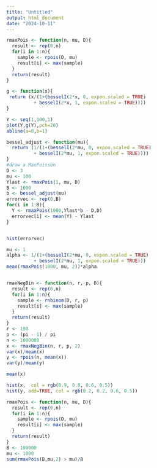 ```yaml
---
title: "Untitled"
output: html_document
date: "2024-10-11"
---
```


```r
rmaxPois <- function(n, mu, D){
  result <- rep(0,n)
  for(i in 1:n){
    sample <- rpois(D, mu)
    result[i] <- max(sample)
  }
  return(result)
}
```







```r
g <- function(x){
 return (x/(1+(besselI(2*x, 0, expon.scaled = TRUE)
          + besselI(2*x, 1, expon.scaled = TRUE))))
}
```

```r
Y <- seq(1,100,1)
plot(Y,g(Y),pch=20)
abline(a=0,b=1)
```



```r
bessel_adjust <- function(mu){
  return (1/(1+(besselI(2*mu, 0, expon.scaled = TRUE)
          + besselI(2*mu, 1, expon.scaled = TRUE))))
}
#draw a MaxPoisson
D <- 3
mu <- 100
Ylast <- rmaxPois(1, mu, D)
B <- 1000
b <- bessel_adjust(mu)
errorvec <- rep(0,B)
for(i in 1:B){
  Y <- rmaxPois(1000,Ylast*b - D,D)
  errorvec[i] <- mean(Y) - Ylast
}



```
```r
hist(errorvec)
```




```r
mu <- 1
alpha <- 1/(1+(besselI(2*mu, 0, expon.scaled = TRUE)
          + besselI(2*mu, 1, expon.scaled = TRUE)))
mean(rmaxPois(1000, mu, 2))*alpha
```

```r

```



```r
rmaxNegBin <- function(n, r, p, D){
  result <- rep(0,n)
  for(i in 1:n){
    sample <- rnbinom(D, r, p)
    result[i] <- max(sample)
  }
  return(result)
}
r <- 100
p <- (pi - 1) / pi
n <- 1000000
x <- rmaxNegBin(n, r, p, 2)
var(x)/mean(x)
y <- rpois(n, mean(x))
var(y)/mean(y)
```

```r
mean(x)
```


```r
hist(x,  col = rgb(0.9, 0.8, 0.6, 0.5))
hist(y, add=TRUE, col = rgb(0.2, 0.2, 0.6, 0.5))
```


```r
rmaxPois <- function(n, mu, D){
  result <- rep(0,n)
  for(i in 1:n){
    sample <- rpois(D, mu)
    result[i] <- max(sample)
  }
  return(result)
}
B <- 100000
mu <- 1000
sum(rmaxPois(B,mu,2) > mu)/B
```

